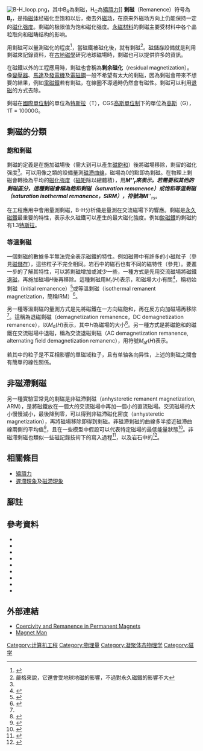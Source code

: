 [[Image:B-H_loop.png|thumb]]，其中B<sub>R</sub>為剩磁，H<sub>C</sub>為[[矯頑力|矯頑力]]]]
'''剩磁'''（Remanence）符号為'''B<sub>r<sub>'''，是指[[磁体|磁体]]经磁化至饱和以后，撤去外[[磁场|磁场]]，在原来外磁场方向上仍能保持一定的[[磁化强度|磁化强度]]。剩磁的极限值为饱和磁化强度。[[永久磁鐵|永磁材料]]的剩磁主要受材料中各个晶粒取向和磁畴结构的影响。

用剩磁可以量測磁化的程度<ref name=Chikazumi>{{Harvnb|Chikazumi|1997}}</ref>，當磁鐵被磁化後，就有剩磁<ref>嚴格來說，它還會受地球地磁的影響，不過對永久磁鐵的影響不大</ref>。[[磁儲存|磁儲存]]設備就是利用剩磁來記錄資料，在[[古地磁學|古地磁學]]研究地球磁場時，剩磁也可以提供許多的資訊。

在磁鐵以外的工程應用時，剩磁也會稱為'''剩余磁化'''（residual magnetization）。像[[變壓器|變壓器]]、[[馬達|馬達]]及[[發電機|發電機]]及[[電磁鋼|電磁鋼]]一般不希望有太大的剩磁，因為剩磁會帶來不想要的結果，例如[[電磁鐵|電磁鐵]]若有剩磁，在線圈不導通時仍然會有磁性。剩磁可以利用[[退磁|退磁]]的方式去除。

剩磁在[[國際單位制|國際單位制]]的單位為[[特斯拉|特斯拉]]（T），CGS[[高斯單位制|高斯單位制]]下的單位為[[高斯_(單位)|高斯]]（G），1T = 10000G。

==剩磁的分類==
===飽和剩磁===
剩磁的定義是在施加磁場後（需大到可以產生[[磁飽和|磁飽和]]）後將磁場移除，剩留的磁化强度<ref name=Chikazumi/>。可以用像{{link-en|振动样品磁强计|vibrating sample magnetometer}}之類的設備量測[[磁滯曲線|磁滯曲線]]，磁場為0的點即為剩磁。在物理上剩磁會轉換為平均的[[磁化強度|磁化強度]]（[[磁矩|磁矩]]除以總體積），用'''''M'''''<sub>r</sub>來表示。若需要和其他的剩磁區分，這種剩磁會稱為'''飽和剩磁'''（saturation remanence）或'''饱和等温剩磁'''（saturation isothermal remanence，SIRM），符號為'''''M'''''<sub>rs</sub>。

在工程應用中會用{{link-en|B-H分析儀|B-H Analyzer}}量測剩磁，B-H分析儀是量測在交流磁場下的響應。剩磁是[[永久磁鐵|永久磁鐵]]最重要的特性，表示永久磁鐵可以產生的最大磁化強度。例如[[釹磁鐵|釹磁鐵]]的剩磁約有1.3[[特斯拉|特斯拉]]。

===等溫剩磁 ===
一個剩磁的數據多半無法完全表示磁鐵的特性。例如磁帶中有許多的小磁粒子（參見[[磁儲存|磁儲存]]），這些粒子不完全相同。岩石中的磁石也有不同的磁特性（參見{{link-en|岩石磁性|rock magnetism}}）。要進一步的了解其特性，可以將剩磁增加或減少一些，一種方式是先用交流磁場將磁鐵[[退磁|退磁]]，再施加磁場''H''後再移除。這種剩磁用''M''<sub>r</sub>(''H'')表示，和磁場大小有關<ref name=Wohlfarth>{{Harvnb|Wohlfarth|1958}}</ref>，稱初始剩磁（initial remanence）<ref>{{Harvnb|McCurrie|Gaunt|1966}}</ref>或等溫剩磁（isothermal remanent magnetization，簡稱IRM）<ref name=Néel>{{Harvnb|Néel|1955}}</ref>。

另一種等溫剩磁的量測方式是先將磁鐵在一方向磁飽和，再在反方向加磁場再移除<ref name=Wohlfarth/>。這稱為退磁剩磁（demagnetization remanence，DC demagnetization remanence），以''M''<sub>d</sub>(''H'')表示，其中''H''為磁場的大小<ref name=Pfeiffer>{{Harvnb|Pfeiffer|1990}}</ref>。另一種方式是將磁飽和的磁鐵在交流磁場中退磁，稱為交流退磁剩磁（AC demagnetization remanence, alternating field demagnetization remanenc），用符號''M''<sub>af</sub>(''H'')表示。

若其中的粒子是不互相影響的單磁域粒子，且有单轴各向异性，上述的剩磁之間會有簡單的線性關係。

==非磁滯剩磁==
另一種實驗室常見的剩磁是非磁滯剩磁（anhysteretic remanent magnetization, ARM），是將磁鐵放在一個大的交流磁場中再加一個小的直流磁場。交流磁場的大小慢慢減小，最後降到零，可以得到非磁滯磁化密度（anhysteretic magnetization），再將磁場移除即得到剩磁。非磁滯剩磁的曲線多半接近磁滯曲線兩側的平均值<ref name=Bozorth>{{Harvnb|Bozorth|1951}}</ref>，且在一些模型中假設可以代表特定磁場的最低能量狀態<ref>{{Harvnb|Jiles|Atherton|1986}}</ref>。非磁滯剩磁也類似一些磁記錄技術下的寫入過程<ref>{{Harvnb|Jaep|1969}}</ref>，以及岩石中的{{link-en|自然剩磁|natural remanent magnetization}}<ref>{{Harvnb|Banerjee|Mellema|1974}}</ref>。

==相關條目==
*[[矯頑力|矯頑力]]
*[[遲滯現象|遲滯現象]]及[[磁滯現象|磁滯現象]]

==腳註==
{{reflist}}

==參考資料==
{{Refbegin|2}}
*{{cite journal
  |doi = 10.1016/0012-821X(74)90190-3
  |last1 = Banerjee
  |first1 = S. K.
  |last2 = Mellema
  |first2 = J. P.
  |title = A new method for the determination of paleointensity from the A.R.M. properties of rocks
  |journal = Earth Planet. Sci. Lett.
  |volume = 23
  |pages = 177–184
  |date = 1974
  |ref = harvnb
|bibcode = 1974E&PSL..23..177B
  |issue = 2 }}
*{{cite book
  |last = Bozorth
  |first = Richard M.
  |title = Ferromagnetism
  |publisher = [[Wiley-IEEE_Press|Wiley-IEEE Press]]
  |year = 1993
  |origyear = Reissue of 1951 publication
  |series = AN IEEE Press Classic Reissue
  |isbn = 0-7803-1032-2
  |ref = harvnb
}}
*{{cite book
  |last = Chikazumi
  |first = Sōshin
  |title = Physics of Ferromagnetism
  |publisher = [[Clarendon_Press|Clarendon Press]]
  |date = 1997
  |isbn = 0-19-851776-9
  |ref = harvnb
}}
*{{cite journal
  |doi = 10.1063/1.1657638
  |last = Jaep
  |first = W. F.
  |title = Anhysteretic magnetization of an assembly of single-domain particles
  |journal = J. Appl. Phys.
  |volume = 40
  |pages = 1297–1298
  |date = 1969
  |ref = harvnb
|bibcode = 1969JAP....40.1297J
  |issue = 3 }}
*{{cite journal
  |doi = 10.1016/0304-8853(86)90066-1
  |last1 = Jiles
  |first1 = D. C.
  |last2 = Atherton
  |first2 = D. L.
  |title = Theory of ferromagnetic hysteresis
  |url = https://archive.org/details/sim_journal-of-magnetism-and-magnetic-materials_1986-09_61_1-2/page/48
  |journal = J. Magn Magn. Mater.
  |volume = 61
  |pages = 48–60
  |date = 1986
  |ref = harvnb
|bibcode = 1986JMMM...61...48J }}
*{{cite journal
|doi = 10.1080/14786436608212648
|last1 = McCurrie
|first1 = R. A.
|last2 = Gaunt
|first2 = P.
|title = The magnetic properties of platinum cobalt near the equiatomic composition part I. the experimental data
|journal = Phil. Mag.
|volume = 13
|pages = 567–577
|date = 1966
|ref = harvnb
|bibcode = 1966PMag...13..567M
|issue = 123 }}
*{{cite journal
|doi = 10.1080/00018735500101204
|last = Néel
|first = Louis
|title = Some theoretical aspects of rock magnetism
|journal = Adv. Phys.
|volume = 4
|pages = 191–243
|date = 1955
|ref = harvnb
|bibcode = 1955AdPhy...4..191N
|issue = 14 }}
*{{cite journal
|doi = 10.1002/pssa.2211180133
|last = Pfeiffer
|first = H.
|title = Determination of anisotropy field distribution in particle assemblies taking into account thermal fluctuations
|journal = Physica Status Solidi
|volume = 118
|pages = 295–306
|year = 1990
|ref = harvnb
|bibcode = 1990PSSAR.118..295P }}
*{{cite journal
|doi = 10.1063/1.1723232
|last = Wohlfarth
|first = E. P.
|title = Relations between different modes of acquisition of the remanent magnetization of ferromagnetic particles
|journal = J. Appl. Phys.
|volume = 29
|pages = 595–596
|date = 1958
|ref = harvnb
|bibcode = 1958JAP....29..595W
|issue = 3 }}
{{Refend}}

==外部連結==
*[http://hyperphysics.phy-astr.gsu.edu/hbase/solids/magperm.html Coercivity and Remanence in Permanent Magnets] {{Wayback|url=http://hyperphysics.phy-astr.gsu.edu/hbase/solids/magperm.html |date=20200817125217 }}
*[http://www.coolmagnetman.com/ Magnet Man] {{Wayback|url=http://www.coolmagnetman.com/ |date=20201127013948 }}

{{DEFAULTSORT:S}}
[[Category:计算机工程|Category:计算机工程]]
[[Category:物理量|Category:物理量]]
[[Category:凝聚体态物理学|Category:凝聚体态物理学]]
[[Category:磁学|Category:磁学]]